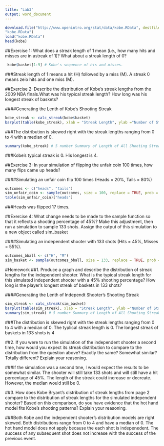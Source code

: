 ```yaml
---
title: "Lab3"
output: word_document
---
```


```r
download.file("http://www.openintro.org/stat/data/kobe.RData", destfile =
"kobe.RData")
load("kobe.RData")
head(kobe)
```


##Exercise 1: What does a streak length of 1 mean (i.e., how many hits and misses are in astreak of 1)? What about a streak length of 0?

```r
 kobe$basket[1:9] # Kobe's sequence of his and misses.
```

###Streak length of 1 means a hit (H) followed by a miss (M).  A streak 0 means zeio hits and one miss (M).


##Exercise 2: Describe the distribution of Kobe's streak lengths from the 2009 NBA finals.What was his typical streak length? How long was his longest streak of baskets?

####Generating the Lenth of Kobe's Shooting Streak
```r
kobe_streak <- calc_streak(kobe$basket)
barplot(table(kobe_streak), xlab = "Streak Length", ylab ="Number of Streaks", main ="Length of All Shooting Streaks (Kobe Bryant)")
```

###The distribution is skewed right with the streak lengths ranging from 0 to 4 with a median of 0.

```r
summary(kobe_streak) # 5 number Summary of Length of All Shooting Streaks (Kobe Bryant)
```
###Kobe's typical streak is 0.  His longest is 4.

##Exercise 3: In your simulation of flipping the unfair coin 100 times, how many flips came up heads?

####Simulating an unfair coin flip 100 times (Heads = 20%, Tails = 80%)
```r
outcomes <- c("heads", "tails") 
sim_unfair_coin <- sample(outcomes, size = 100, replace = TRUE, prob = c(0.2, 0.8))
table(sim_unfair_coin)["heads"]
```

###Heads was flipped 17 times.

##Exercise 4: What change needs to be made to the sample function so that it reflects a shooting percentage of 45%? Make this adjustment, then run a simulation to sample 133 shots. Assign the output of this simulation to a new object called sim_basket

####Simulating an independent shooter with 133 shots (Hits = 45%, Misses = 55%).
```r
outcomes_bball <- c("H", "M") 
sim_basket <- sample(outcomes_bball, size = 133, replace = TRUE, prob = c(.45, .55))
```

#Homework
##1. Produce a graph and describe the distribution of streak lengths for the independent shooter. What is the typical streak length for this simulated independent shooter with a 45% shooting percentage? How long is the player's longest streak of baskets in 133 shots?

####Generating the Lenth of Independt Shooter's Shooting Streak
```r
sim_streak <- calc_streak(sim_basket) 
barplot(table(sim_streak), xlab = "Streak Length", ylab ="Number of Streaks", main ="Length of All Shooting Streaks (Independent Shooter)")
summary(sim_streak) # 5 number Summary of Length of All Shooting Streaks (Independent Shooter)
```

###The distribution is skewed right with the streak lengths ranging from 0 to 4 with a median of 0. The typlical streak length is 0.  The longest streak of baskets in 133 shots is 4

##2. If you were to run the simulation of the independent shooter a second time, how would you expect its streak distribution to compare to the distribution from the question above? Exactly the same? Somewhat similar? Totally different? Explain your reasoning.

###If the simulation was a second tme, I would expect the results to be somewhat similar.  The shooter will still take 133 shots and will still have a hit percentage of 45%.  The length of the streak could increase or decreate. However, the median would still be 0.

##3. How does Kobe Bryant's distribution of streak lengths from page 2 compare to the distribution of streak lengths for the simulated independent shooter? Based on this comparison, do you have evidence that the hot hand model fits Kobe's shooting patterns? Explain your reasoning.

###Both Kobe and the independent shooter's distribution models are right skewed.  Both distributions range from 0 to 4 and have a median of 0.  The hot hand model does not apply because the each shot is indepenedent.  The success of any subsequent shot does not increase with the success of the previous event.
